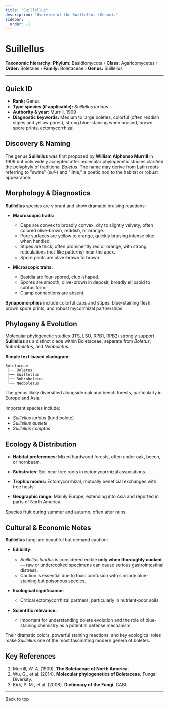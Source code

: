 ```yaml
---
title: "Suillellus"
description: "Overview of the Suillellus (Genus)."
sidebar:
  order: -1
---
```



# Suillellus <Badge variant="note" text="Genus" />

**Taxonomic hierarchy:** **Phylum:** Basidiomycota › **Class:** Agaricomycetes › **Order:** Boletales › **Family:** Boletaceae › **Genus:** Suillellus

---

## Quick ID
* **Rank:** Genus  
* **Type species (if applicable):** _Suillellus luridus_  
* **Authority & year:** Murrill, 1909  
* **Diagnostic keywords:** Medium to large boletes, colorful (often reddish stipes and yellow pores), strong blue-staining when bruised, brown spore prints, ectomycorrhizal  

## Discovery & Naming
The genus **Suillellus** was first proposed by **William Alphonso Murrill** in 1909 but only widely accepted after molecular phylogenetic studies clarified the polyphyly of traditional _Boletus_. The name may derive from Latin roots referring to "swine" (_sui-_) and "little," a poetic nod to the habitat or robust appearance.

## Morphology & Diagnostics
**Suillellus** species are vibrant and show dramatic bruising reactions:

- **Macroscopic traits:**
  - Caps are convex to broadly convex, dry to slightly velvety, often colored olive-brown, reddish, or orange.
  - Pore surfaces are yellow to orange, quickly bruising intense blue when handled.
  - Stipes are thick, often prominently red or orange, with strong reticulations (net-like patterns) near the apex.
  - Spore prints are olive-brown to brown.

- **Microscopic traits:**
  - Basidia are four-spored, club-shaped.
  - Spores are smooth, olive-brown in deposit, broadly ellipsoid to subfusiform.
  - Clamp connections are absent.

**Synapomorphies** include colorful caps and stipes, blue-staining flesh, brown spore prints, and robust mycorrhizal partnerships.

## Phylogeny & Evolution
Molecular phylogenetic studies (ITS, LSU, RPB1, RPB2) strongly support **Suillellus** as a distinct clade within Boletaceae, separate from _Boletus_, _Rubroboletus_, and _Neoboletus_.

**Simple text-based cladogram:**
```
Boletaceae
 ├── Boletus
 ├── Suillellus
 ├── Rubroboletus
 └── Neoboletus
```
The genus likely diversified alongside oak and beech forests, particularly in Europe and Asia.

Important species include:

- _Suillellus luridus_ (lurid bolete)
- _Suillellus queletii_
- _Suillellus comptus_

## Ecology & Distribution
- **Habitat preferences:** Mixed hardwood forests, often under oak, beech, or hornbeam.
- **Substrates:** Soil near tree roots in ectomycorrhizal associations.
- **Trophic modes:** Ectomycorrhizal, mutually beneficial exchanges with tree hosts.

- **Geographic range:** Mainly Europe, extending into Asia and reported in parts of North America.

Species fruit during summer and autumn, often after rains.

## Cultural & Economic Notes
**Suillellus** fungi are beautiful but demand caution:

- **Edibility:**
  - _Suillellus luridus_ is considered edible **only when thoroughly cooked** — raw or undercooked specimens can cause serious gastrointestinal distress.
  - Caution is essential due to toxic confusion with similarly blue-staining but poisonous species.

- **Ecological significance:**
  - Critical ectomycorrhizal partners, particularly in nutrient-poor soils.

- **Scientific relevance:**
  - Important for understanding bolete evolution and the role of blue-staining chemistry as a potential defense mechanism.

Their dramatic colors, powerful staining reactions, and key ecological roles make _Suillellus_ one of the most fascinating modern genera of boletes.

## Key References
1. Murrill, W. A. (1909). **The Boletaceae of North America.**  
2. Wu, G., et al. (2014). **Molecular phylogenetics of Boletaceae.** Fungal Diversity.  
3. Kirk, P. M., et al. (2008). **Dictionary of the Fungi.** CABI.  

---

<LinkButton href="#top" variant="minimal" icon="arrow-up">
  Back to top
</LinkButton>
